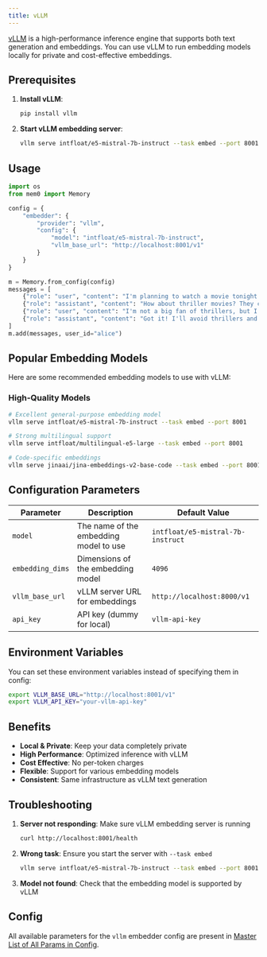 ```yaml
---
title: vLLM
---
```


[vLLM](https://docs.vllm.ai/) is a high-performance inference engine that supports both text generation and embeddings. You can use vLLM to run embedding models locally for private and cost-effective embeddings.

## Prerequisites

1. **Install vLLM**:
   ```bash
   pip install vllm
   ```

2. **Start vLLM embedding server**:
   ```bash
   vllm serve intfloat/e5-mistral-7b-instruct --task embed --port 8001
   ```

## Usage

```python
import os
from mem0 import Memory

config = {
    "embedder": {
        "provider": "vllm",
        "config": {
            "model": "intfloat/e5-mistral-7b-instruct",
            "vllm_base_url": "http://localhost:8001/v1"
        }
    }
}

m = Memory.from_config(config)
messages = [
    {"role": "user", "content": "I'm planning to watch a movie tonight. Any recommendations?"},
    {"role": "assistant", "content": "How about thriller movies? They can be quite engaging."},
    {"role": "user", "content": "I'm not a big fan of thrillers, but I love sci-fi movies."},
    {"role": "assistant", "content": "Got it! I'll avoid thrillers and suggest sci-fi movies instead."}
]
m.add(messages, user_id="alice")
```

## Popular Embedding Models

Here are some recommended embedding models to use with vLLM:

### High-Quality Models
```bash
# Excellent general-purpose embedding model
vllm serve intfloat/e5-mistral-7b-instruct --task embed --port 8001

# Strong multilingual support
vllm serve intfloat/multilingual-e5-large --task embed --port 8001

# Code-specific embeddings
vllm serve jinaai/jina-embeddings-v2-base-code --task embed --port 8001
```

## Configuration Parameters

| Parameter | Description | Default Value |
| --- | --- | --- |
| `model` | The name of the embedding model to use | `intfloat/e5-mistral-7b-instruct` |
| `embedding_dims` | Dimensions of the embedding model | `4096` |
| `vllm_base_url` | vLLM server URL for embeddings | `http://localhost:8000/v1` |
| `api_key` | API key (dummy for local) | `vllm-api-key` |

## Environment Variables

You can set these environment variables instead of specifying them in config:

```bash
export VLLM_BASE_URL="http://localhost:8001/v1"
export VLLM_API_KEY="your-vllm-api-key"
```

## Benefits

- **Local & Private**: Keep your data completely private
- **High Performance**: Optimized inference with vLLM
- **Cost Effective**: No per-token charges
- **Flexible**: Support for various embedding models
- **Consistent**: Same infrastructure as vLLM text generation

## Troubleshooting

1. **Server not responding**: Make sure vLLM embedding server is running
   ```bash
   curl http://localhost:8001/health
   ```

2. **Wrong task**: Ensure you start the server with `--task embed`
   ```bash
   vllm serve intfloat/e5-mistral-7b-instruct --task embed --port 8001
   ```

3. **Model not found**: Check that the embedding model is supported by vLLM

## Config

All available parameters for the `vllm` embedder config are present in [Master List of All Params in Config](../config).
